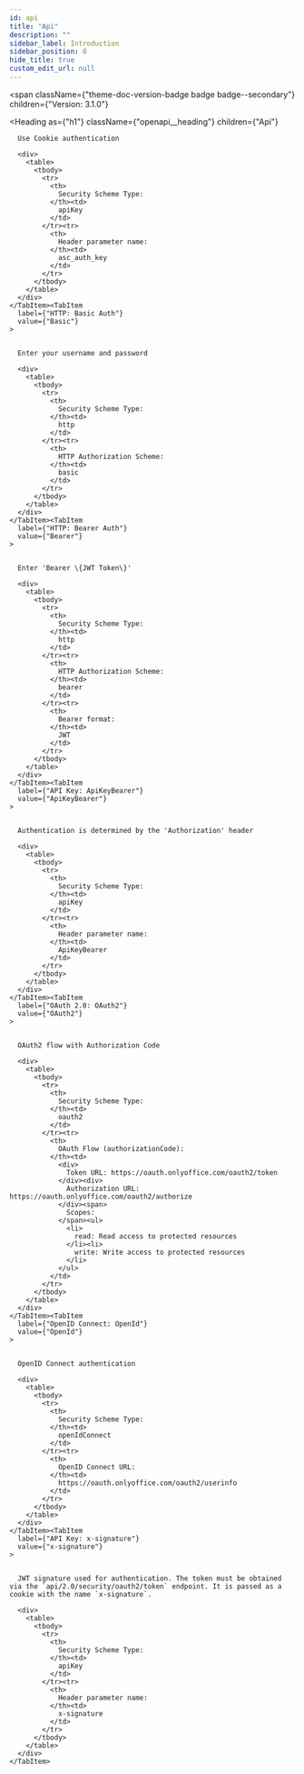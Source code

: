 ```yaml
---
id: api
title: "Api"
description: ""
sidebar_label: Introduction
sidebar_position: 0
hide_title: true
custom_edit_url: null
---
```



<span
  className={"theme-doc-version-badge badge badge--secondary"}
  children={"Version: 3.1.0"}
>
</span>

<Heading
  as={"h1"}
  className={"openapi__heading"}
  children={"Api"}
>
</Heading>





<div
  style={{"marginBottom":"2rem"}}
>
  <Heading
    id={"authentication"}
    as={"h2"}
    className={"openapi-tabs__heading"}
    children={"Authentication"}
  >
  </Heading><SchemaTabs
    className={"openapi-tabs__security-schemes"}
  >
    <TabItem
      label={"API Key: asc_auth_key"}
      value={"asc_auth_key"}
    >
      
      
      Use Cookie authentication
      
      <div>
        <table>
          <tbody>
            <tr>
              <th>
                Security Scheme Type:
              </th><td>
                apiKey
              </td>
            </tr><tr>
              <th>
                Header parameter name:
              </th><td>
                asc_auth_key
              </td>
            </tr>
          </tbody>
        </table>
      </div>
    </TabItem><TabItem
      label={"HTTP: Basic Auth"}
      value={"Basic"}
    >
      
      
      Enter your username and password
      
      <div>
        <table>
          <tbody>
            <tr>
              <th>
                Security Scheme Type:
              </th><td>
                http
              </td>
            </tr><tr>
              <th>
                HTTP Authorization Scheme:
              </th><td>
                basic
              </td>
            </tr>
          </tbody>
        </table>
      </div>
    </TabItem><TabItem
      label={"HTTP: Bearer Auth"}
      value={"Bearer"}
    >
      
      
      Enter 'Bearer \{JWT Token\}'
      
      <div>
        <table>
          <tbody>
            <tr>
              <th>
                Security Scheme Type:
              </th><td>
                http
              </td>
            </tr><tr>
              <th>
                HTTP Authorization Scheme:
              </th><td>
                bearer
              </td>
            </tr><tr>
              <th>
                Bearer format:
              </th><td>
                JWT
              </td>
            </tr>
          </tbody>
        </table>
      </div>
    </TabItem><TabItem
      label={"API Key: ApiKeyBearer"}
      value={"ApiKeyBearer"}
    >
      
      
      Authentication is determined by the 'Authorization' header
      
      <div>
        <table>
          <tbody>
            <tr>
              <th>
                Security Scheme Type:
              </th><td>
                apiKey
              </td>
            </tr><tr>
              <th>
                Header parameter name:
              </th><td>
                ApiKeyBearer
              </td>
            </tr>
          </tbody>
        </table>
      </div>
    </TabItem><TabItem
      label={"OAuth 2.0: OAuth2"}
      value={"OAuth2"}
    >
      
      
      OAuth2 flow with Authorization Code
      
      <div>
        <table>
          <tbody>
            <tr>
              <th>
                Security Scheme Type:
              </th><td>
                oauth2
              </td>
            </tr><tr>
              <th>
                OAuth Flow (authorizationCode):
              </th><td>
                <div>
                  Token URL: https://oauth.onlyoffice.com/oauth2/token
                </div><div>
                  Authorization URL: https://oauth.onlyoffice.com/oauth2/authorize
                </div><span>
                  Scopes:
                </span><ul>
                  <li>
                    read: Read access to protected resources
                  </li><li>
                    write: Write access to protected resources
                  </li>
                </ul>
              </td>
            </tr>
          </tbody>
        </table>
      </div>
    </TabItem><TabItem
      label={"OpenID Connect: OpenId"}
      value={"OpenId"}
    >
      
      
      OpenID Connect authentication
      
      <div>
        <table>
          <tbody>
            <tr>
              <th>
                Security Scheme Type:
              </th><td>
                openIdConnect
              </td>
            </tr><tr>
              <th>
                OpenID Connect URL:
              </th><td>
                https://oauth.onlyoffice.com/oauth2/userinfo
              </td>
            </tr>
          </tbody>
        </table>
      </div>
    </TabItem><TabItem
      label={"API Key: x-signature"}
      value={"x-signature"}
    >
      
      
      JWT signature used for authentication. The token must be obtained via the `api/2.0/security/oauth2/token` endpoint. It is passed as a cookie with the name `x-signature`.
      
      <div>
        <table>
          <tbody>
            <tr>
              <th>
                Security Scheme Type:
              </th><td>
                apiKey
              </td>
            </tr><tr>
              <th>
                Header parameter name:
              </th><td>
                x-signature
              </td>
            </tr>
          </tbody>
        </table>
      </div>
    </TabItem>
  </SchemaTabs>
</div>
      